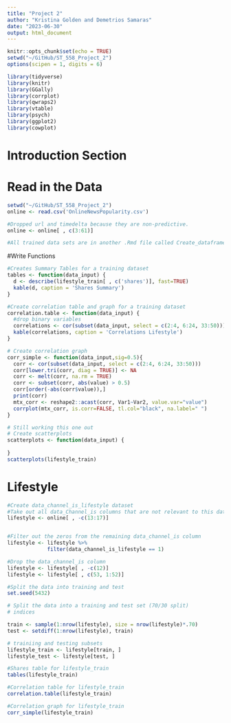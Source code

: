 ```yaml
---
title: "Project 2"
author: "Kristina Golden and Demetrios Samaras"
date: "2023-06-30"
output: html_document
---
```


```r
knitr::opts_chunk$set(echo = TRUE)
setwd("~/GitHub/ST_558_Project_2")
options(scipen = 1, digits = 6)
```

```r
library(tidyverse)
library(knitr)
library(GGally)
library(corrplot)
library(qwraps2)
library(vtable)
library(psych)
library(ggplot2)
library(cowplot)
```

# Introduction Section  



# Read in the Data
```r
setwd("~/GitHub/ST_558_Project_2")
online <- read.csv('OnlineNewsPopularity.csv')

#Dropped url and timedelta because they are non-predictive. 
online <- online[ , c(3:61)]

#All trained data sets are in another .Rmd file called Create_dataframes_use_later. These can be copy and pasted when they are necessary
```  

#Write Functions
```r
#Creates Summary Tables for a training dataset
tables <- function(data_input) {
  d <- describe(lifestyle_train[ , c('shares')], fast=TRUE)
  kable(d, caption = 'Shares Summary')
}
```

```r
#Create correlation table and graph for a training dataset
correlation.table <- function(data_input) {
  #drop binary variables
  correlations <- cor(subset(data_input, select = c(2:4, 6:24, 33:50)))
  kable(correlations, caption = 'Correlations Lifestyle')
}
```

```r
# Create correlation graph
corr_simple <- function(data_input,sig=0.5){
  corr <- cor(subset(data_input, select = c(2:4, 6:24, 33:50)))
  corr[lower.tri(corr, diag = TRUE)] <- NA
  corr <- melt(corr, na.rm = TRUE)
  corr <- subset(corr, abs(value) > 0.5)
  corr[order(-abs(corr$value)),]
  print(corr)
  mtx_corr <- reshape2::acast(corr, Var1~Var2, value.var="value")
  corrplot(mtx_corr, is.corr=FALSE, tl.col="black", na.label=" ")
}
```

```r
# Still working this one out
# Create scatterplots
scatterplots <- function(data_input) {
  
}
scatterplots(lifestyle_train)
```

# Lifestyle


```r
#Create data_channel_is_lifestyle dataset
#Take out all data_Channel_is columns that are not relevant to this data set
lifestyle <- online[ , -c(13:17)] 


#Filter out the zeros from the remaining data_channel_is column
lifestyle <- lifestyle %>%
             filter(data_channel_is_lifestyle == 1)

#Drop the data_channel_is column
lifestyle <- lifestyle[ , -c(12)] 
lifestyle <- lifestyle[ , c(53, 1:52)]

#Split the data into training and test
set.seed(5432)

# Split the data into a training and test set (70/30 split)
# indices

train <- sample(1:nrow(lifestyle), size = nrow(lifestyle)*.70)
test <- setdiff(1:nrow(lifestyle), train)

# trainiing and testing subsets
lifestyle_train <- lifestyle[train, ]
lifestyle_test <- lifestyle[test, ]

```  

```r
#Shares table for lifestyle_train
tables(lifestyle_train)
```

```r
#Correlation table for lifestyle_train
correlation.table(lifestyle_train)
```

```r
#Correlation graph for lifestyle_train
corr_simple(lifestyle_train)
```

